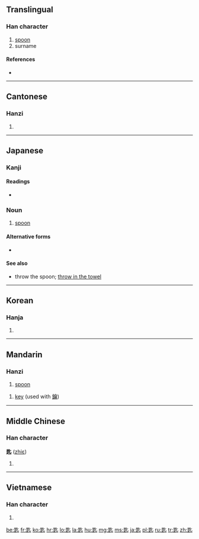 ==Translingual==

===Han character===
{{Han char|rn=21|rad=匕|as=09|sn=11|four=6180<sub>1</sub>|canj=日人心 (AOP)|ids=⿺[[是]][[匕]]}}

# [[spoon]]
# surname

====References====
* {{Han ref|kx=0153.050|dkj=02590|dj=0344.200|hdz=10263.020|uh=5319|ud=21273|bh=B0CD|bd=45261}}

----

==Cantonese==

===Hanzi===
{{yue-hanzi|jyut=|y=chi4, si4}}

# {{defn|lang=yue|sort=匕09}}

----

==Japanese==

===Kanji===
{{ja-kanji|grade=|rs=匕09}}

====Readings====
* {{ja-readings|on=[[し]] (shi), [[じ]] (ji)|kun=[[さじ]] (saji)}}

===Noun===
{{ja-noun|k|hira=さじ|rom=saji}} 

# [[spoon]]

====Alternative forms====
* {{l|ja|匕}}

====See also====
* {{l|ja|匙を投げる}} {{sense|idiom}} throw the spoon; [[throw in the towel]]

----

==Korean==

===Hanja===
{{ko-hanja|hangeul=시|rv=si|mr=si}}

# {{defn|lang=ko|sort=匕09}}

----

==Mandarin==

===Hanzi===
{{cmn-hanzi|pin=[[chí]] ([[chi2]])|wg=ch'ih<sup>2</sup>}}

# {{defn|lang=cmn|sort=匕09}} [[spoon]]
{{cmn-hanzi|pin=[[shi]] ([[shi5]])|wg=shih<sup>5</sup>}}
# {{defn|lang=cmn|sort=}} [[key]] (used with [[鑰]])

----

==Middle Chinese==

===Han character===
'''匙''' ([[zhiɛ]])

# {{defn|lang=zhx-mid|sort=匕09}}

----

==Vietnamese==

===Han character===
{{vi-hantu|[[thi]], [[thìa]], [[thì]], [[chuỷ]]|rs=匕09}}

# {{defn|lang=vi|sort=匕09}}

[[be:匙]]
[[fr:匙]]
[[ko:匙]]
[[hr:匙]]
[[lo:匙]]
[[la:匙]]
[[hu:匙]]
[[mg:匙]]
[[ms:匙]]
[[ja:匙]]
[[pl:匙]]
[[ru:匙]]
[[tr:匙]]
[[zh:匙]]